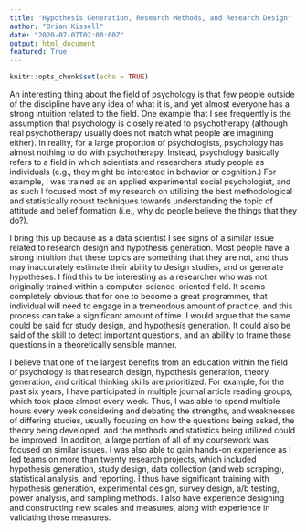 ```yaml
---
title: "Hypothesis Generation, Research Methods, and Research Design"
author: "Brian Kissell"
date: "2020-07-07T02:00:00Z"
output: html_document
featured: True
---
```


```r
knitr::opts_chunk$set(echo = TRUE)
```

An interesting thing about the field of psychology is that few people outside of the discipline have any idea of what it is, and yet almost everyone has a strong intuition related to the field. One example that I see frequently is the assumption that psychology is closely related to psychotherapy (although real psychotherapy usually does not match what people are imagining either). In reality, for a large proportion of psychologists, psychology has almost nothing to do with psychotherapy. Instead, psychology basically refers to a field in which scientists and researchers study people as individuals (e.g., they might be interested in behavior or cognition.) For example, I was trained as an applied experimental social psychologist, and as such I focused most of my research on utilizing the best methodological and statistically robust techniques towards understanding the topic of attitude and belief formation (i.e., why do people believe the things that they do?). 

I bring this up because as a data scientist I see signs of a similar issue related to research design and hypothesis generation. Most people have a strong intuition that these topics are something that they are not, and thus may inaccurately estimate their ability to design studies, and or generate hypotheses. I find this to be interesting as a researcher who was not originally trained within a computer-science-oriented field. It seems completely obvious that for one to become a great programmer, that individual will need to engage in a tremendous amount of practice, and this process can take a significant amount of time. I would argue that the same could be said for study design, and hypothesis generation. It could also be said of the skill to detect important questions, and an ability to frame those questions in a theoretically sensible manner.

I believe that one of the largest benefits from an education within the field of psychology is that research design, hypothesis generation, theory generation, and critical thinking skills are prioritized. For example, for the past six years, I have participated in multiple journal article reading groups, which took place almost every week. Thus, I was able to spend multiple hours every week considering and debating the strengths, and weaknesses of differing studies, usually focusing on how the questions being asked, the theory being developed, and the methods and statistics being utilized could be improved. In addition, a large portion of all of my coursework was focused on similar issues. I was also able to gain hands-on experience as I led teams on more than twenty research projects, which included hypothesis generation, study design, data collection (and web scraping), statistical analysis, and reporting. I thus have significant training with hypothesis generation, experimental design, survey design, a/b testing, power analysis, and sampling methods. I also have experience designing and constructing new scales and measures, along with experience in validating those measures.